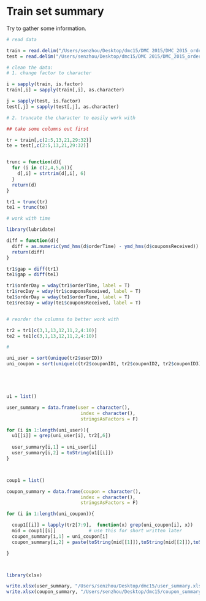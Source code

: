 Train set summary
========================================================

Try to gather some information.


```r

# read data

train = read.delim("/Users/senzhou/Desktop/dmc15/DMC 2015/DMC_2015_orders_train.txt",header = T, sep = "|")
test = read.delim("/Users/senzhou/Desktop/dmc15/DMC 2015/DMC_2015_orders_class.txt",header = T, sep = "|")

# clean the data:
# 1. change factor to character

i = sapply(train, is.factor)
train[,i] = sapply(train[,i], as.character)

j = sapply(test, is.factor)
test[,j] = sapply(test[,j], as.character)

# 2. truncate the character to easily work with

## take some columns out first

tr = train[,c(2:5,13,21,29:32)]
te = test[,c(2:5,13,21,29:32)]


trunc = function(d){
  for (i in c(2,4,5,6)){
    d[,i] = strtrim(d[,i], 6)
  }
  return(d)
} 

tr1 = trunc(tr)
te1 = trunc(te)


```


```r

# work with time

library(lubridate)

diff = function(d){
  diff = as.numeric(ymd_hms(d$orderTime) - ymd_hms(d$couponsReceived))
  return(diff)
}

tr1$gap = diff(tr1)
te1$gap = diff(te1)

tr1$orderDay = wday(tr1$orderTime, label = T)
tr1$recDay = wday(tr1$couponsReceived, label = T)
te1$orderDay = wday(te1$orderTime, label = T)
te1$recDay = wday(te1$couponsReceived, label = T)


# reorder the columns to better work with

tr2 = tr1[c(3,1,13,12,11,2,4:10)]
te2 = te1[c(3,1,13,12,11,2,4:10)]

```


```r


# 

uni_user = sort(unique(tr2$userID))
uni_coupon = sort(unique(c(tr2$couponID1, tr2$couponID2, tr2$couponID3)))





u1 = list()

user_summary = data.frame(user = character(), 
                           index = character(), 
                           stringsAsFactors = F)

for (i in 1:length(uni_user)){
  u1[[i]] = grep(uni_user[i], tr2[,6])     
  
  user_summary[i,1] = uni_user[i]
  user_summary[i,2] = toString(u1[[i]])
}



coup1 = list()

coupon_summary = data.frame(coupon = character(), 
                           index = character(), 
                           stringsAsFactors = F)

for (i in 1:length(uni_coupon)){

  coup1[[i]] = lapply(tr2[7:9],  function(x) grep(uni_coupon[i], x)) 
  mid = coup1[[i]]            # use this for short written later
  coupon_summary[i,1] = uni_coupon[i]
  coupon_summary[i,2] = paste(toString(mid[[1]]),toString(mid[[2]]),toString(mid[[3]]), sep = "   |   ")

}  



library(xlsx)

write.xlsx(user_summary, "/Users/senzhou/Desktop/dmc15/user_summary.xlsx")
write.xlsx(coupon_summary, "/Users/senzhou/Desktop/dmc15/coupon_summary.xlsx")




```

